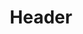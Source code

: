 ---
title: Header
navigation:
  - text: 'Code'
    to: '/components/header/code'
  - text: 'Usage'
    to: '/components/header/usage'
---